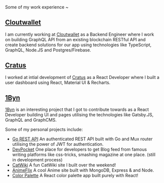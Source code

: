 
Some of my work experience ~

## [Cloutwallet](https://app.cloutwallet.io)

I am currently working at [Cloutwallet](https://app.cloutwallet.io) as a Backend Engineer where I work on building GraphQL API from an existing blockchain RESTful API and create backend solutions for our app using technologies like TypeScript, GraphQL, Node.JS and Postgres/Firebase.

## [Cratus](https://www.linkedin.com/company/cratus-io/)

I worked at intial development of [Cratus](https://www.linkedin.com/company/cratus-io/) as a React Developer where I built a user dashboard using React, Material UI & Recharts.

## [1Byn](https://1byn.co/)

[1Byn](https://1byn.co/) is an interesting project that I got to contribute towards as a React Developer building UI and pages utilising the technologies like Gatsby.JS, GraphQL and GraphCMS.

Some of my personal projects include:

- [Go REST API](https://github.com/am-coding/go-rest-api) An authenticated REST API built with Go and Mux router utilising the power of JWT for authentication.
- [DevPocket](http://devpocket.vercel.app/) One place for developers to get Blog feed from famous writing platforms like css-tricks, smashing magazine at one place. (still in development process)
- [CatWiki](https://catwiki-git-main-am-coding.vercel.app/) A fun CatWiki site I built over the weekend!
- [AnimeFlix](https://animeflixam.herokuapp.com/) A cool Anime site built with MongoDB, Express & and Node.
- [Color Palette](https://react-color-palette.vercel.app/) A React color palette app built purely with React!
